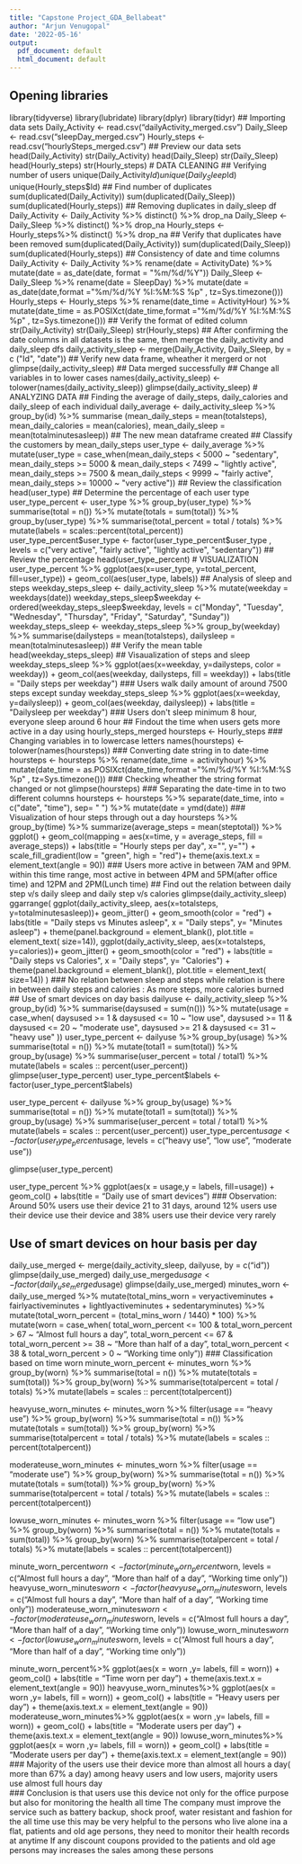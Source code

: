 ---
title: "Capstone Project_GDA_Bellabeat"
author: "Arjun Venugopal"
date: '2022-05-16'
output:
  pdf_document: default
  html_document: default
---
## Opening libraries
library(tidyverse)
library(lubridate)
library(dplyr)
library(tidyr)
## Importing data sets
Daily_Activity <- read.csv("dailyActivity_merged.csv")
Daily_Sleep <- read.csv("sleepDay_merged.csv")
Hourly_steps <- read.csv("hourlySteps_merged.csv")
## Preview our data sets
head(Daily_Activity)
str(Daily_Activity)
head(Daily_Sleep)
str(Daily_Sleep)
head(Hourly_steps)
str(Hourly_steps)
# DATA CLEANING
## Verifying number of users
unique(Daily_Activity$Id)
unique(Daily_Sleep$Id)
unique(Hourly_steps$Id)
## Find number of duplicates
sum(duplicated(Daily_Activity))
sum(duplicated(Daily_Sleep))
sum(duplicated(Hourly_steps))
## Removing duplicates in daily_sleep df
Daily_Activity <- Daily_Activity %>% 
distinct() %>% 
drop_na
Daily_Sleep <- Daily_Sleep %>%
distinct() %>% 
drop_na
Hourly_steps <- Hourly_steps%>%
distinct() %>% 
drop_na
## Verify that duplicates have been removed
sum(duplicated(Daily_Activity))
sum(duplicated(Daily_Sleep))
sum(duplicated(Hourly_steps))
## Consistency of date and time columns 
Daily_Activity <- Daily_Activity %>%
rename(date = ActivityDate) %>%
mutate(date = as_date(date, format = "%m/%d/%Y"))
Daily_Sleep <- Daily_Sleep %>%
rename(date = SleepDay) %>%
mutate(date = as_date(date,format ="%m/%d/%Y %I:%M:%S %p" , tz=Sys.timezone()))
Hourly_steps <- Hourly_steps %>% 
rename(date_time = ActivityHour) %>% 
mutate(date_time = as.POSIXct(date_time,format ="%m/%d/%Y %I:%M:%S %p" , tz=Sys.timezone()))
## Verify the format of edited column
str(Daily_Activity)
str(Daily_Sleep)
str(Hourly_steps)
## After confirming the date columns in all datasets is the same, then merge the daily_activity and daily_sleep dfs
daily_activity_sleep <- merge(Daily_Activity, Daily_Sleep, by = c ("Id", "date"))
## Verify new data frame, wheather it mergerd or not
glimpse(daily_activity_sleep)
## Data merged successfully
## Change all variables in to lower cases
names(daily_activity_sleep) <- tolower(names(daily_activity_sleep))
glimpse(daily_activity_sleep)
# ANALYZING DATA
## Finding the average of daily_steps, daily_calories and daily_sleep of each individual
daily_average <- daily_activity_sleep %>%
  group_by(id) %>%
  summarise (mean_daily_steps = mean(totalsteps), mean_daily_calories = mean(calories), mean_daily_sleep = mean(totalminutesasleep))
## The new mean dataframe created
## Classify the customers by mean_daily_steps
user_type <- daily_average %>%
mutate(user_type = case_when(mean_daily_steps < 5000 ~ "sedentary", mean_daily_steps >= 5000 & mean_daily_steps < 7499 ~ "lightly active", mean_daily_steps >= 7500 & mean_daily_steps < 9999 ~ "fairly active", mean_daily_steps >= 10000 ~ "very active"))
## Review the classification
head(user_type)
## Determine the percentage of each user type
user_type_percent <- user_type %>%
group_by(user_type) %>%
summarise(total = n()) %>%
mutate(totals = sum(total)) %>%
group_by(user_type) %>%
summarise(total_percent = total / totals) %>%
mutate(labels = scales::percent(total_percent))
user_type_percent$user_type <- factor(user_type_percent$user_type , levels = c("very active", "fairly active", "lightly active", "sedentary"))
## Review the percentage
head(user_type_percent)
# VISUALIZATION
user_type_percent %>%
ggplot(aes(x=user_type, y=total_percent, fill=user_type)) +
geom_col(aes(user_type, labels))
## Analysis of sleep and steps
weekday_steps_sleep <- daily_activity_sleep %>%
mutate(weekday = weekdays(date))
weekday_steps_sleep$weekday <- ordered(weekday_steps_sleep$weekday, levels = c("Monday", "Tuesday", "Wednesday", "Thursday", "Friday", "Saturday", "Sunday"))
weekday_steps_sleep <- weekday_steps_sleep %>%
group_by(weekday) %>%
summarise(dailysteps = mean(totalsteps), dailysleep = mean(totalminutesasleep))
## Verify the mean table
head(weekday_steps_sleep)
## Visaualization of steps and sleep
weekday_steps_sleep %>%
ggplot(aes(x=weekday, y=dailysteps, color = weekday)) + geom_col(aes(weekday, dailysteps, fill = weekday)) + labs(title = "Daily steps per weekday")
### Users walk daily amount of around 7500 steps except sunday
weekday_steps_sleep %>%
ggplot(aes(x=weekday, y=dailysleep)) + geom_col(aes(weekday, dailysleep)) + labs(title = "Dailysleep per weekday")
### Users don't sleep minimum 8 hour, everyone sleep around 6 hour
## Findout the time when users gets more active in a day using hourly_steps_merged
hoursteps <- Hourly_steps
### Changing variables in to lowercase letters
names(hoursteps) <- tolower(names(hoursteps))
### Converting date string in to date-time 
hoursteps <- hoursteps %>% 
rename(date_time = activityhour) %>% 
mutate(date_time = as.POSIXct(date_time,format ="%m/%d/%Y %I:%M:%S %p" , tz=Sys.timezone()))
### Checking wheather the string format changed or not
glimpse(hoursteps)
### Separating the date-time in to two different columns
hoursteps <- hoursteps %>%
separate(date_time, into = c("date", "time"), sep= " ") %>%
mutate(date = ymd(date))
### Visualization of hour steps through out a day
hoursteps %>%
group_by(time) %>%
summarize(average_steps = mean(steptotal)) %>%
ggplot() +
geom_col(mapping = aes(x=time, y = average_steps, fill = average_steps)) + 
labs(title = "Hourly steps per day", x="", y="") + 
scale_fill_gradient(low = "green", high = "red")+
theme(axis.text.x = element_text(angle = 90))
### Users more active in between 7AM and 9PM. within this time range, most active in between 4PM and 5PM(after office time) and 12PM and 2PM(Lunch time)
## Find out the relation between daily step v/s daily sleep and daily step v/s calories
glimpse(daily_activity_sleep)
ggarrange(
ggplot(daily_activity_sleep, aes(x=totalsteps, y=totalminutesasleep))+
  geom_jitter() +
  geom_smooth(color = "red") + 
  labs(title = "Daily steps vs Minutes asleep", x = "Daily steps", y= "Minutes asleep") +
   theme(panel.background = element_blank(),
        plot.title = element_text( size=14)), 
ggplot(daily_activity_sleep, aes(x=totalsteps, y=calories))+
  geom_jitter() +
  geom_smooth(color = "red") + 
  labs(title = "Daily steps vs Calories", x = "Daily steps", y= "Calories") +
   theme(panel.background = element_blank(),
        plot.title = element_text( size=14))
)
### No relation between sleep and steps while relation is there in between daily steps and calories : As more steps, more calories burned
## Use of smart devices on day basis
dailyuse <- daily_activity_sleep %>%
group_by(id) %>%
summarise(daysused = sum(n())) %>%
mutate(usage = case_when(
  daysused >= 1 & daysused <= 10 ~ "low use",
  daysused >= 11 & daysused <= 20 ~ "moderate use",
  daysused >= 21 & daysused <= 31 ~ "heavy use"
  ))
user_type_percent <- dailyuse %>%
group_by(usage) %>%
summarise(total = n()) %>%
mutate(total1 = sum(total)) %>%
group_by(usage) %>%
summarise(user_percent = total / total1) %>%
mutate(labels = scales :: percent(user_percent))
glimpse(user_type_percent)
user_type_percent$labels <- factor(user_type_percent$labels)

user_type_percent <- dailyuse %>%
group_by(usage) %>%
summarise(total = n()) %>%
mutate(total1 = sum(total)) %>%
group_by(usage) %>%
summarise(user_percent = total / total1) %>%
mutate(labels = scales :: percent(user_percent))
user_type_percent$usage <- factor(user_type_percent$usage, levels = c("heavy use", "low use", "moderate use"))

glimpse(user_type_percent)

user_type_percent %>%
ggplot(aes(x = usage,y = labels, fill=usage)) + 
geom_col() + labs(title = "Daily use of smart devices")
### Observation: Around 50% users use their device 21 to 31 days, around 12% users use their device use their device and 38% users use their device very rarely

## Use of smart devices on hour basis per day
daily_use_merged <- merge(daily_activity_sleep, dailyuse, by = c("id"))
glimpse(daily_use_merged)
daily_use_merged$usage <- factor(daily_use_merged$usage)
glimpse(daily_use_merged)
minutes_worn <- daily_use_merged %>%
mutate(total_mins_worn = veryactiveminutes + fairlyactiveminutes + lightlyactiveminutes + sedentaryminutes) %>%
mutate(total_worn_percent = (total_mins_worn / 1440) * 100) %>%
mutate(worn = case_when(
            total_worn_percent <= 100 & total_worn_percent > 67 ~ "Almost full hours a day",
            total_worn_percent <= 67 & total_worn_percent >= 38 ~ "More than half of a day",
            total_worn_percent < 38 & total_worn_percent > 0 ~ "Working time only"))
### Classification based on time worn
minute_worn_percent <- minutes_worn %>%
  group_by(worn) %>%
  summarise(total = n()) %>%
  mutate(totals = sum(total)) %>%
  group_by(worn) %>%
  summarise(totalpercent = total / totals) %>%
  mutate(labels = scales :: percent(totalpercent))

heavyuse_worn_minutes <- minutes_worn %>%
  filter(usage == "heavy use") %>%
  group_by(worn) %>%
  summarise(total = n()) %>%
  mutate(totals = sum(total)) %>%
  group_by(worn) %>%
  summarise(totalpercent = total / totals) %>%
  mutate(labels = scales :: percent(totalpercent))

moderateuse_worn_minutes <- minutes_worn %>%
  filter(usage == "moderate use") %>%
  group_by(worn) %>%
  summarise(total = n()) %>%
  mutate(totals = sum(total)) %>%
  group_by(worn) %>%
  summarise(totalpercent = total / totals) %>%
  mutate(labels = scales :: percent(totalpercent))

lowuse_worn_minutes <- minutes_worn %>%
  filter(usage == "low use") %>%
  group_by(worn) %>%
  summarise(total = n()) %>%
  mutate(totals = sum(total)) %>%
  group_by(worn) %>%
  summarise(totalpercent = total / totals) %>%
  mutate(labels = scales :: percent(totalpercent))
  
minute_worn_percent$worn <- factor(minute_worn_percent$worn, levels = c("Almost full hours a day", "More than half of a day", "Working time only"))
heavyuse_worn_minutes$worn <- factor(heavyuse_worn_minutes$worn, levels = c("Almost full hours a day", "More than half of a day", "Working time only"))
moderateuse_worn_minutes$worn <- factor(moderateuse_worn_minutes$worn, levels = c("Almost full hours a day", "More than half of a day", "Working time only"))
lowuse_worn_minutes$worn <- factor(lowuse_worn_minutes$worn, levels = c("Almost full hours a day", "More than half of a day", "Working time only"))

minute_worn_percent%>%
ggplot(aes(x = worn ,y= labels, fill = worn)) + geom_col() + labs(title = "Time worn per day") + theme(axis.text.x = element_text(angle = 90))
heavyuse_worn_minutes%>%
ggplot(aes(x = worn ,y= labels, fill = worn)) + geom_col() + labs(title = "Heavy users per day") + theme(axis.text.x = element_text(angle = 90))
moderateuse_worn_minutes%>%
ggplot(aes(x = worn ,y= labels, fill = worn)) + geom_col() + labs(title = "Moderate users per day") + theme(axis.text.x = element_text(angle = 90))
lowuse_worn_minutes%>%
ggplot(aes(x = worn ,y= labels, fill = worn)) + geom_col() + labs(title = "Moderate users per day") + theme(axis.text.x = element_text(angle = 90))
### Majority of the users use their device more than almost all hours a day( more than 67% a day)   among heavy users and low users, majority users use almost full hours day  
### Conclusion is that users use this device not only for the office purpose but also for monitoring the health all time   The company must improve the service such as battery backup, shock proof, water resistant and fashion for the all time use   this may be very helpful to the persons who live alone ina a flat, patients and old age persons, they need to monitor their health records at anytime   If any discount coupons provided to the patients and old age persons may increases the sales among these persons  
